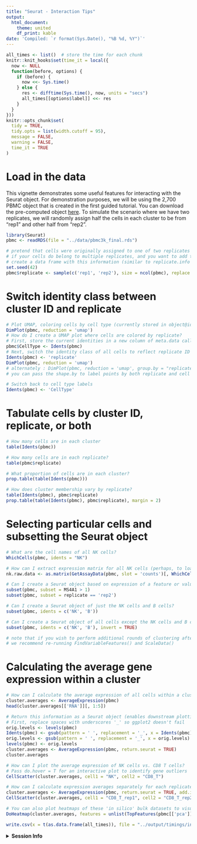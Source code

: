 ```yaml
---
title: "Seurat - Interaction Tips"
output:
  html_document:
    theme: united
    df_print: kable
date: 'Compiled: `r format(Sys.Date(), "%B %d, %Y")`'
---
```


```r
all_times <- list()  # store the time for each chunk
knitr::knit_hooks$set(time_it = local({
  now <- NULL
  function(before, options) {
    if (before) {
      now <<- Sys.time()
    } else {
      res <- difftime(Sys.time(), now, units = "secs")
      all_times[[options$label]] <<- res
    }
  }
}))
knitr::opts_chunk$set(
  tidy = TRUE,
  tidy.opts = list(width.cutoff = 95),
  message = FALSE,
  warning = FALSE,
  time_it = TRUE
)
```

# Load in the data

This vignette demonstrates some useful features for interacting with the Seurat object. For demonstration purposes, we will be using the 2,700 PBMC object that is created in the first guided tutorial. You can download the pre-computed object [here](https://www.dropbox.com/s/63gnlw45jf7cje8/pbmc3k_final.rds?dl=1). To simulate the scenario where we have two replicates, we will randomly assign half the cells in each cluster to be from "rep1" and other half from "rep2".

```r
library(Seurat)
pbmc <- readRDS(file = "../data/pbmc3k_final.rds")

# pretend that cells were originally assigned to one of two replicates (we assign randomly here)
# if your cells do belong to multiple replicates, and you want to add this info to the Seurat object
# create a data frame with this information (similar to replicate.info below)
set.seed(42)
pbmc$replicate <- sample(c('rep1', 'rep2'), size = ncol(pbmc), replace = TRUE)
```

# Switch identity class between cluster ID and replicate

```r
# Plot UMAP, coloring cells by cell type (currently stored in object@ident)
DimPlot(pbmc, reduction = 'umap')
# How do I create a UMAP plot where cells are colored by replicate?
# First, store the current identities in a new column of meta.data called CellType
pbmc$CellType <- Idents(pbmc)
# Next, switch the identity class of all cells to reflect replicate ID
Idents(pbmc) <- 'replicate'
DimPlot(pbmc, reduction = 'umap')
# alternately : DimPlot(pbmc, reduction = 'umap', group.by = "replicate")
# you can pass the shape.by to label points by both replicate and cell type

# Switch back to cell type labels
Idents(pbmc) <- 'CellType'
```

# Tabulate cells by cluster ID, replicate, or both

```r
# How many cells are in each cluster
table(Idents(pbmc))

# How many cells are in each replicate?
table(pbmc$replicate)

# What proportion of cells are in each cluster?
prop.table(table(Idents(pbmc)))

# How does cluster membership vary by replicate?
table(Idents(pbmc), pbmc$replicate)
prop.table(table(Idents(pbmc), pbmc$replicate), margin = 2)
```

# Selecting particular cells and subsetting the Seurat object

```r
# What are the cell names of all NK cells?
WhichCells(pbmc, idents = "NK")

# How can I extract expression matrix for all NK cells (perhaps, to load into another package)
nk.raw.data <- as.matrix(GetAssayData(pbmc, slot = 'counts')[, WhichCells(pbmc, ident = "NK")])

# Can I create a Seurat object based on expression of a feature or value in object metadata?
subset(pbmc, subset = MS4A1 > 1)
subset(pbmc, subset = replicate == 'rep2')

# Can I create a Seurat object of just the NK cells and B cells?
subset(pbmc, idents = c('NK', 'B'))

# Can I create a Seurat object of all cells except the NK cells and B cells?
subset(pbmc, idents = c('NK', 'B'), invert = TRUE)

# note that if you wish to perform additional rounds of clustering after subsetting
# we recommend re-running FindVariableFeatures() and ScaleData()
```

# Calculating the average gene expression within a cluster

```r
# How can I calculate the average expression of all cells within a cluster?
cluster.averages <- AverageExpression(pbmc)
head(cluster.averages[['RNA']][, 1:5])

# Return this information as a Seurat object (enables downstream plotting and analysis)
# First, replace spaces with underscores '_' so ggplot2 doesn't fail
orig.levels <- levels(pbmc)
Idents(pbmc) <- gsub(pattern = ' ', replacement = '_', x = Idents(pbmc))
orig.levels <- gsub(pattern = ' ', replacement = '_', x = orig.levels)
levels(pbmc) <- orig.levels
cluster.averages <- AverageExpression(pbmc, return.seurat = TRUE)
cluster.averages

# How can I plot the average expression of NK cells vs. CD8 T cells?
# Pass do.hover = T for an interactive plot to identify gene outliers
CellScatter(cluster.averages, cell1 = "NK", cell2 = "CD8_T")

# How can I calculate expression averages separately for each replicate?
cluster.averages <- AverageExpression(pbmc, return.seurat = TRUE, add.ident = "replicate")
CellScatter(cluster.averages, cell1 = "CD8_T_rep1", cell2 = "CD8_T_rep2")

# You can also plot heatmaps of these 'in silico' bulk datasets to visualize agreement between replicates
DoHeatmap(cluster.averages, features = unlist(TopFeatures(pbmc[['pca']], balanced = TRUE)), size = 3, draw.lines = FALSE)
```

```r
write.csv(x = t(as.data.frame(all_times)), file = "../output/timings/interaction_vignette_times.csv")
```

<details>
  <summary>**Session Info**</summary>
```r
sessionInfo()
```
</details>
